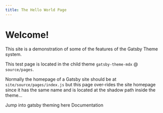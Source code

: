 ```yaml
---
title: The Hello World Page
---
```



# Welcome!

This site is a demonstration of some of the features of the Gatsby Theme system.

This test page is located in the child theme `gatsby-theme-mdx` @ `source/pages`.

Normally the homepage of a Gatsby site should be at `site/source/pages/index.js` but this page over-rides the site homepage since it has the same name and is located at the shadow path inside the theme...

Jump into gatsby theming here <Link to="/documentation/0-home">Documentation</Link>
